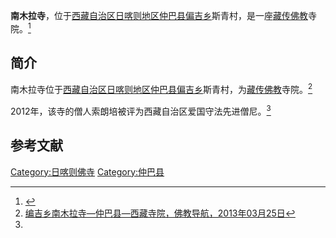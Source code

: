{{Infobox Tibetan Buddhist monastery
|name =南木拉寺
|image =
|image size = 250px
|alt = 
|caption = 
|t=
|w=
|to = 
|ipa={{IPA|}}
|z=
|thdl=
|e=
|tc=南木拉寺
|s=南木拉寺
|p=
|m=
|k=
|pushpin_map = 
|latd =  | latm =  | lats =  | latNS = 
|longd=  | longm= | longs =| longEW = 
|iso_region = 
|map_caption = 
|mapsize = 
|location_country = 中国
|location = {{CHN}}[[西藏自治区|西藏自治区]][[日喀则地区|日喀则地区]][[仲巴县|仲巴县]]
|coordinates_display =
|founded_by = 
|date_founded =
|date_renovated =
|sect = 
|mather =
|children =
|dedicated_to = 
|tulku =
|head_lama = 
|head_mgh =
|no._of_monks = 
|architecture = 
|festivals =
|footnotes = 
}}
'''南木拉寺'''，位于[[西藏自治区|西藏自治区]][[日喀则地区|日喀则地区]][[仲巴县|仲巴县]][[偏吉乡|偏吉乡]]斯青村，是一座[[藏传佛教|藏传佛教]]寺院。<ref name=mingdan>{{Cite web |url=http://www.lasa.gov.cn/Item/38763.aspx |title=自治区和谐模范寺庙和爱国守法先进僧尼名单，中国拉萨，2012年05月03日 |accessdate=2013年8月20日 |archive-date=2013年9月28日 |archive-url=https://web.archive.org/web/20130928220630/http://www.lasa.gov.cn/Item/38763.aspx |dead-url=yes }}</ref>

==简介==
南木拉寺位于[[西藏自治区|西藏自治区]][[日喀则地区|日喀则地区]][[仲巴县|仲巴县]][[偏吉乡|偏吉乡]]斯青村，为[[藏传佛教|藏传佛教]]寺院。<ref>[http://www.fjdh.com/ffzt/fjhy/ahsy2013/03/095824218488.html 编吉乡南木拉寺—仲巴县—西藏寺院，佛教导航，2013年03月25日]{{Dead link|date=2018年7月 |bot=InternetArchiveBot |fix-attempted=no }}</ref>

2012年，该寺的僧人索朗培被评为西藏自治区爱国守法先进僧尼。<ref name=mingdan/>

==参考文献==
{{reflist}}

{{日喀则地标}}
[[Category:日喀则佛寺|Category:日喀则佛寺]]
[[Category:仲巴县|Category:仲巴县]]
{{宗教建筑小作品}}